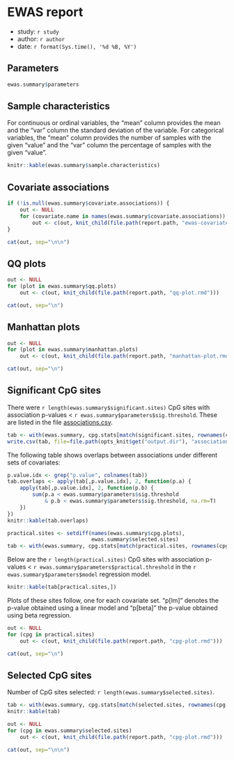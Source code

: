 # EWAS report
- study: `r study`
- author: `r author`
- date: `r format(Sys.time(), '%d %B, %Y')`

## Parameters

```r
ewas.summary$parameters
```

## Sample characteristics

For continuous or ordinal variables, the "mean" column provides the mean
and the "var" column the standard deviation of the variable.
For categorical variables, the "mean" column provides the number
of samples with the given "value" and the
"var" column the percentage of samples with the given "value".

```r
knitr::kable(ewas.summary$sample.characteristics)
```

## Covariate associations

```r
if (!is.null(ewas.summary$covariate.associations)) {
    out <- NULL
    for (covariate.name in names(ewas.summary$covariate.associations))
        out <- c(out, knit_child(file.path(report.path, "ewas-covariate.rmd")))
}
```

```r
cat(out, sep="\n\n")
```

## QQ plots

```r
out <- NULL
for (plot in ewas.summary$qq.plots)
    out <- c(out, knit_child(file.path(report.path, "qq-plot.rmd")))
```

```r
cat(out, sep="\n")
```

## Manhattan plots

```r
out <- NULL
for (plot in ewas.summary$manhattan.plots)
    out <- c(out, knit_child(file.path(report.path, "manhattan-plot.rmd")))
```

```r
cat(out, sep="\n")
```

## Significant CpG sites

There were `r length(ewas.summary$significant.sites)`
CpG sites with association p-values < `r ewas.summary$parameters$sig.threshold`.
These are listed in the file [associations.csv](associations.csv).

```r
tab <- with(ewas.summary, cpg.stats[match(significant.sites, rownames(cpg.stats)),])
write.csv(tab, file=file.path(opts_knit$get("output.dir"), "associations.csv"))
```

The following table shows overlaps between
associations under different sets of covariates:
```r
p.value.idx <- grep("p.value", colnames(tab))
tab.overlaps <- apply(tab[,p.value.idx], 2, function(p.a) {
    apply(tab[,p.value.idx], 2, function(p.b) {
        sum(p.a < ewas.summary$parameters$sig.threshold
            & p.b < ewas.summary$parameters$sig.threshold, na.rm=T)
    })
})
knitr::kable(tab.overlaps)
```

```r
practical.sites <- setdiff(names(ewas.summary$cpg.plots),
                           ewas.summary$selected.sites)
tab <- with(ewas.summary, cpg.stats[match(practical.sites, rownames(cpg.stats)),])
```

Below are the `r length(practical.sites)`
CpG sites with association p-values < `r ewas.summary$parameters$practical.threshold`
in the `r ewas.summary$parameters$model` regression model.

```r
knitr::kable(tab[practical.sites,])
```

Plots of these sites follow, one for each covariate set.
"p[lm]" denotes the p-value obtained using a linear model
and "p[beta]" the p-value obtained using beta regression.

```r
out <- NULL
for (cpg in practical.sites) 
    out <- c(out, knit_child(file.path(report.path, "cpg-plot.rmd")))
```

```r
cat(out, sep="\n")
```

## Selected CpG sites

Number of CpG sites selected: `r length(ewas.summary$selected.sites)`.

```r
tab <- with(ewas.summary, cpg.stats[match(selected.sites, rownames(cpg.stats)),])
knitr::kable(tab)
```

```r
out <- NULL
for (cpg in ewas.summary$selected.sites)
    out <- c(out, knit_child(file.path(report.path, "cpg-plot.rmd")))
```

```r
cat(out, sep="\n\n")
```

